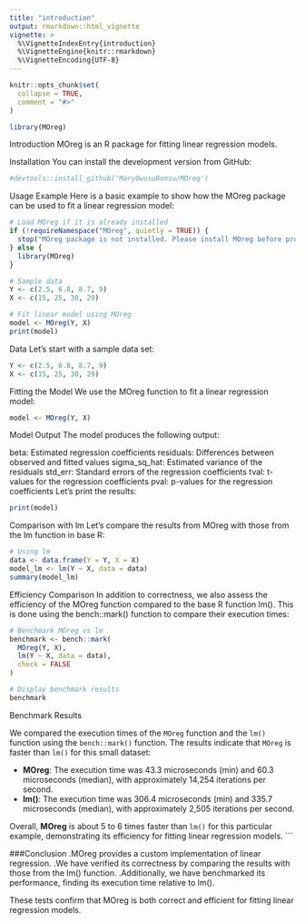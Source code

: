 ```yaml
---
title: "introduction"
output: rmarkdown::html_vignette
vignette: >
  %\VignetteIndexEntry{introduction}
  %\VignetteEngine{knitr::rmarkdown}
  %\VignetteEncoding{UTF-8}
---
```


```r
knitr::opts_chunk$set(
  collapse = TRUE,
  comment = "#>"
)
```

```r
library(MOreg)
```

Introduction
MOreg is an R package for fitting linear regression models.

Installation
You can install the development version from GitHub:
```r
#devtools::install_github('MaryOwusuBonsu/MOreg')
```

Usage Example
Here is a basic example to show how the MOreg package can be used to fit a linear regression model:

```r
# Load MOreg if it is already installed
if (!requireNamespace("MOreg", quietly = TRUE)) {
  stop("MOreg package is not installed. Please install MOreg before proceeding.")
} else {
  library(MOreg)
}

# Sample data
Y <- c(2.5, 6.8, 8.7, 9)
X <- c(15, 25, 30, 29)

# Fit linear model using MOreg
model <- MOreg(Y, X)
print(model)
```

Data
Let's start with a sample data set:

```r
Y <- c(2.5, 6.8, 8.7, 9)
X <- c(15, 25, 30, 29)

```

Fitting the Model
We use the MOreg function to fit a linear regression model:

```r
model <- MOreg(Y, X)

```

Model Output
The model produces the following output:

beta: Estimated regression coefficients
residuals: Differences between observed and fitted values
sigma_sq_hat: Estimated variance of the residuals
std_err: Standard errors of the regression coefficients
tval: t-values for the regression coefficients
pval: p-values for the regression coefficients
Let's print the results:

```r
print(model)
```

Comparison with lm
Let's compare the results from MOreg with those from the lm function in base R:

```r
# Using lm
data <- data.frame(Y = Y, X = X)
model_lm <- lm(Y ~ X, data = data)
summary(model_lm)
```


Efficiency Comparison
In addition to correctness, we also assess the efficiency of the MOreg function compared to the base R function lm(). This is done using the bench::mark() function to compare their execution times:
```r

# Benchmark MOreg vs lm
benchmark <- bench::mark(
  MOreg(Y, X),
  lm(Y ~ X, data = data),
  check = FALSE
)

# Display benchmark results
benchmark

```

Benchmark Results

We compared the execution times of the `MOreg` function and the `lm()` function using the `bench::mark()` function. The results indicate that `MOreg` is faster than `lm()` for this small dataset:

- **MOreg**: The execution time was 43.3 microseconds (min) and 60.3 microseconds (median), with approximately 14,254 iterations per second.
- **lm()**: The execution time was 306.4 microseconds (min) and 335.7 microseconds (median), with approximately 2,505 iterations per second.

Overall, **MOreg** is about 5 to 6 times faster than `lm()` for this particular example, demonstrating its efficiency for fitting linear regression models.
```

###Conclusion
.MOreg provides a custom implementation of linear regression.
.We have verified its correctness by comparing the results with those from the lm() function.
.Additionally, we have benchmarked its performance, finding its execution time relative to lm().

These tests confirm that MOreg is both correct and efficient for fitting linear regression models.


